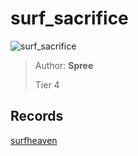 
# surf_sacrifice

![surf_sacrifice](https://raw.githubusercontent.com/Sayt123/SurfMapPics/Maps-and-bonuses/csgo/surf_sacrifice.jpg)

> Author: **Spree**
>
> Tier 4

## Records

[surfheaven](https://surfheaven.eu/map/surf_sacrifice)
